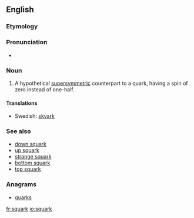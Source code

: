 ==English==

===Etymology===
{{prefix|s|quark}}

===Pronunciation===
* {{IPA|/skwɑːk/}}

===Noun===
{{en-noun}}

# {{particles}} A hypothetical [[supersymmetric]] counterpart to a quark, having a spin of zero instead of one-half.

====Translations====
* Swedish: [[skvark]] {{c}}

===See also===
* [[down squark]]
* [[up squark]]
* [[strange squark]]
* [[bottom squark]]
* [[top squark]]

===Anagrams===
* [[quarks#English|quarks]]

[[fr:squark]]
[[io:squark]]